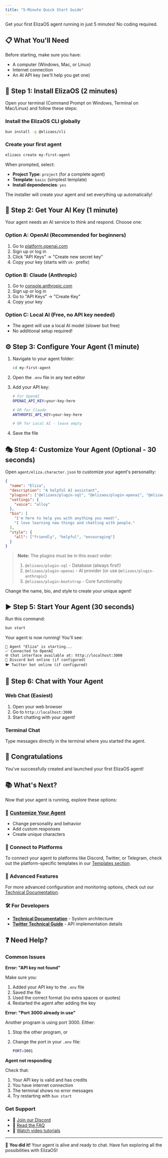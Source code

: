 ```yaml
---
title: "5-Minute Quick Start Guide"
---
```


Get your first ElizaOS agent running in just 5 minutes! No coding required.

## 📋 What You'll Need

Before starting, make sure you have:

- A computer (Windows, Mac, or Linux)
- Internet connection
- An AI API key (we'll help you get one)

## 🚀 Step 1: Install ElizaOS (2 minutes)

Open your terminal (Command Prompt on Windows, Terminal on Mac/Linux) and follow these steps:

### Install the ElizaOS CLI globally

```bash
bun install -g @elizaos/cli
```

### Create your first agent

```bash
elizaos create my-first-agent
```

When prompted, select:

- **Project Type**: `project` (for a complete agent)
- **Template**: `basic` (simplest template)
- **Install dependencies**: `yes`

The installer will create your agent and set everything up automatically!

## 🔑 Step 2: Get Your AI Key (1 minute)

Your agent needs an AI service to think and respond. Choose one:

### Option A: OpenAI (Recommended for beginners)

1. Go to [platform.openai.com](https://platform.openai.com)
2. Sign up or log in
3. Click "API Keys" → "Create new secret key"
4. Copy your key (starts with `sk-` prefix)

### Option B: Claude (Anthropic)

1. Go to [console.anthropic.com](https://console.anthropic.com)
2. Sign up or log in
3. Go to "API Keys" → "Create Key"
4. Copy your key

### Option C: Local AI (Free, no API key needed)

- The agent will use a local AI model (slower but free)
- No additional setup required!

## ⚙️ Step 3: Configure Your Agent (1 minute)

1. Navigate to your agent folder:

   ```bash
   cd my-first-agent
   ```

2. Open the `.env` file in any text editor

3. Add your API key:

   ```bash
   # For OpenAI
   OPENAI_API_KEY=your-key-here

   # OR for Claude
   ANTHROPIC_API_KEY=your-key-here

   # OR for Local AI - leave empty
   ```

4. Save the file

## 🎭 Step 4: Customize Your Agent (Optional - 30 seconds)

Open `agent/eliza.character.json` to customize your agent's personality:

```json
{
  "name": "Eliza",
  "description": "A helpful AI assistant",
  "plugins": ["@elizaos/plugin-sql", "@elizaos/plugin-openai", "@elizaos/plugin-bootstrap"],
  "settings": {
    "voice": "alloy"
  },
  "bio": [
    "I'm here to help you with anything you need!",
    "I love learning new things and chatting with people."
  ],
  "style": {
    "all": ["friendly", "helpful", "encouraging"]
  }
}
```

> **Note:** The plugins must be in this exact order:
>
> 1. `@elizaos/plugin-sql` - Database (always first!)
> 2. `@elizaos/plugin-openai` - AI provider (or use `@elizaos/plugin-anthropic`)
> 3. `@elizaos/plugin-bootstrap` - Core functionality

Change the name, bio, and style to create your unique agent!

## ▶️ Step 5: Start Your Agent (30 seconds)

Run this command:

```bash
bun start
```

Your agent is now running! You'll see:

```text
🤖 Agent "Eliza" is starting...
✅ Connected to OpenAI
🌐 Chat interface available at: http://localhost:3000
💬 Discord bot online (if configured)
🐦 Twitter bot online (if configured)
```

## 💬 Step 6: Chat with Your Agent

### Web Chat (Easiest)

1. Open your web browser
2. Go to `http://localhost:3000`
3. Start chatting with your agent!

### Terminal Chat

Type messages directly in the terminal where you started the agent.

## 🎉 Congratulations

You've successfully created and launched your first ElizaOS agent!

## 📚 What's Next?

Now that your agent is running, explore these options:

### 🎨 [Customize Your Agent](../guides/character-creation.md)

- Change personality and behavior
- Add custom responses
- Create unique characters

### 🔌 Connect to Platforms

To connect your agent to platforms like Discord, Twitter, or Telegram, check out the platform-specific templates in our [Templates section](../templates/quick-start.md).

### 🚀 Advanced Features

For more advanced configuration and monitoring options, check out our [Technical Documentation](../../technical/architecture/overview.md).

### 🛠️ For Developers

- **[Technical Documentation](../../technical/architecture/overview.md)** - System architecture
- **[Twitter Technical Guide](../../technical/integrations/twitter-technical.md)** - API implementation details

## ❓ Need Help?

### Common Issues

**Error: "API key not found"**

Make sure you:

1. Added your API key to the `.env` file
2. Saved the file
3. Used the correct format (no extra spaces or quotes)
4. Restarted the agent after adding the key

**Error: "Port 3000 already in use"**

Another program is using port 3000. Either:

1. Stop the other program, or
2. Change the port in your `.env` file:

   ```bash
   PORT=3001
   ```

**Agent not responding**

Check that:

1. Your API key is valid and has credits
2. You have internet connection
3. The terminal shows no error messages
4. Try restarting with `bun start`

### Get Support

- 💬 [Join our Discord](https://discord.gg/elizaos)
- 📖 [Read the FAQ](/docs/simple/faq)
- 🎥 [Watch video tutorials](https://www.youtube.com/@elizaOSDeveloper)

---

🎊 **You did it!** Your agent is alive and ready to chat. Have fun exploring all the possibilities with ElizaOS!
